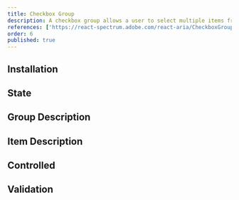 ```yaml
---
title: Checkbox Group
description: A checkbox group allows a user to select multiple items from a list of options.
references: ['https://react-spectrum.adobe.com/react-aria/CheckboxGroup.html#props']
order: 6
published: true
---
```


## Installation
<Install component='checkbox' />

## State
<Demo center component='forms/checkbox-group/checkbox-group-demo' />

## Group Description
<Demo center component='forms/checkbox-group/checkbox-group-description-demo' />

## Item Description
<Demo center component='forms/checkbox-group/checkbox-group-item-description-demo' />

## Controlled
<Demo center component='forms/checkbox-group/checkbox-group-controlled-demo' />

## Validation
<Demo center component='forms/checkbox-group/checkbox-group-validation-demo' />
